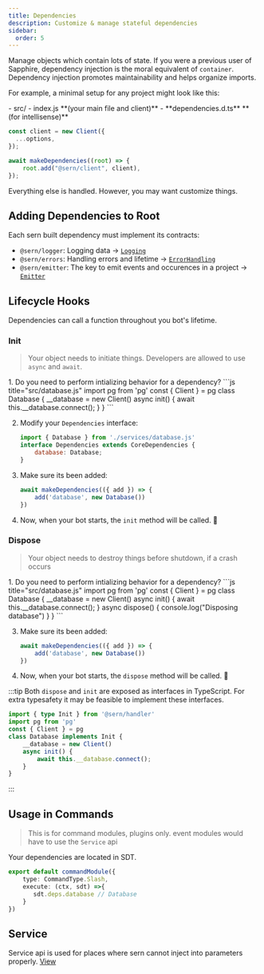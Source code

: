```yaml
---
title: Dependencies 
description: Customize & manage stateful dependencies 
sidebar:
  order: 5
---
```


Manage objects which contain lots of state. If you were a previous user of Sapphire, dependency injection is the moral equivalent of `container`.
Dependency injection promotes maintainability and helps organize imports. 

For example, a minimal setup for any project might look like this:


<FileTree>
- src/
    - index.js **(your main file and client)**
    - **dependencies.d.ts** **(for intellisense)**
</FileTree>



```js title="src/index.js"
const client = new Client({
  ...options,
});

await makeDependencies((root) => {
    root.add("@sern/client", client),
});
```

Everything else is handled. However, you may want customize things.

## Adding Dependencies to Root

Each sern built dependency must implement its contracts:

- `@sern/logger`: Logging data → [`Logging`](/v3/api/interfaces/logging)
- `@sern/errors`: Handling errors and lifetime → [`ErrorHandling`](/v3/api/interfaces/errorhandling)
- `@sern/emitter`: The key to emit events and occurences in a project → [`Emitter`](/v3/api/interfaces/emitter)

## Lifecycle Hooks
Dependencies can call a function throughout you bot's lifetime.

### Init

> Your object needs to initiate things. Developers are allowed to use `async` and `await`.


<Steps>
1. Do you need to perform intializing behavior for a dependency?
    ```js title="src/database.js"
    import pg from 'pg'
    const { Client } = pg
    class Database {
        __database = new Client()
        async init() {
            await this.__database.connect();
        }
    }
    ```

2. Modify your `Dependencies` interface:
    ```js title="src/dependencies.d.ts" {4}
    import { Database } from './services/database.js'
    interface Dependencies extends CoreDependencies {
        database: Database;
    }
    ```

3. Make sure its been added:
    ```ts title="src/index.ts" {3}
    await makeDependencies(({ add }) => {
        add('database', new Database())
    })
    ```

4. Now, when your bot starts, the `init` method will be called. 🎉

</Steps>

### Dispose 
> Your object needs to destroy things before shutdown, if a crash occurs


<Steps>
1. Do you need to perform intializing behavior for a dependency?
    ```js title="src/database.js"
    import pg from 'pg'
    const { Client } = pg
    class Database {
        __database = new Client()
        async init() {
            await this.__database.connect();
        }
        async dispose() {
            console.log("Disposing database")
        }
    }
    ```

3. Make sure its been added:
    ```js title="src/index.ts" {3}
    await makeDependencies(({ add }) => {
        add('database', new Database())
    })
    ```
4. Now, when your bot starts, the `dispose` method will be called. 🎉
</Steps>

:::tip
Both `dispose` and `init` are exposed as interfaces in TypeScript. For extra typesafety it may be feasible to implement these interfaces.
```ts
import { type Init } from '@sern/handler'
import pg from 'pg'
const { Client } = pg
class Database implements Init {
    __database = new Client()
    async init() {
        await this.__database.connect();
    }
}
```
:::

## Usage in Commands
> This is for command modules, plugins only. event modules would have to use the `Service` api

Your dependencies are located in SDT.
```ts
export default commandModule({ 
    type: CommandType.Slash,
    execute: (ctx, sdt) =>{
       sdt.deps.database // Database
    }
})
```

## Service
Service api is used for places where sern cannot inject into parameters properly. [View](../../../v3/guide/walkthrough/services/)

